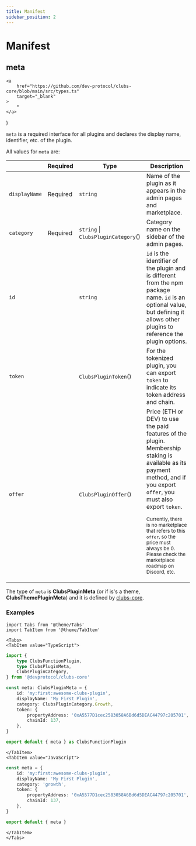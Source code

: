 ```yaml
---
title: Manifest
sidebar_position: 2
---
```


# Manifest

## meta

	<a
		href="https://github.com/dev-protocol/clubs-core/blob/main/src/types.ts"
		target="_blank"
	>
		*
	</a>
)

`meta` is a required interface for all plugins and declares the display name, identifier, etc. of the plugin.

All values for `meta` are:

|               | Required | Type                                         | Description                                                                                                                                                                                                                                                                                                                                           |
| ------------- | -------- | -------------------------------------------- | ----------------------------------------------------------------------------------------------------------------------------------------------------------------------------------------------------------------------------------------------------------------------------------------------------------------------------------------------------- |
| `displayName` | Required | `string`                                     | Name of the plugin as it appears in the admin pages and marketplace.                                                                                                                                                                                                                                                                                  |
| `category`    | Required | `string` \| `ClubsPluginCategory`(<Types />) | Category name on the sidebar of the admin pages.                                                                                                                                                                                                                                                                                                      |
| `id`          |          | `string`                                     | `id` is the identifier of the plugin and is different from the npm package name. `id` is an optional value, but defining it allows other plugins to reference the plugin options.                                                                                                                                                                     |
| `token`       |          | `ClubsPluginToken`(<Types />)                | For the tokenized plugin, you can export `token` to indicate its token address and chain.                                                                                                                                                                                                                                                             |
| `offer`       |          | `ClubsPluginOffer`(<Types />)                | Price (ETH or DEV) to use the paid features of the plugin. Membership staking is available as its payment method, and if you export `offer`, you must also export `token`. <p><small>Currently, there is no marketplace that refers to this `offer`, so the price must always be 0. Please check the marketplace roadmap on Discord, etc.</small></p> |

The type of `meta` is **ClubsPluginMeta** (or if is's a theme, **ClubsThemePluginMeta**) and it is defined by [clubs-core](https://github.com/dev-protocol/clubs-core/blob/main/src/types.ts).

### Examples

```mdx-code-block
import Tabs from '@theme/Tabs'
import TabItem from '@theme/TabItem'

<Tabs>
<TabItem value="TypeScript">
```

```ts
import {
	type ClubsFunctionPlugin,
	type ClubsPluginMeta,
	ClubsPluginCategory,
} from '@devprotocol/clubs-core'

const meta: ClubsPluginMeta = {
	id: 'my:first:awesome-clubs-plugin',
	displayName: 'My First Plugin',
	category: ClubsPluginCategory.Growth,
	token: {
		propertyAddress: '0xA5577D1cec2583058A6Bd6d5DEAC44797c205701',
		chainId: 137,
	},
}

export default { meta } as ClubsFunctionPlugin
```

```mdx-code-block
</TabItem>
<TabItem value="JavaScript">
```

```ts
const meta = {
	id: 'my:first:awesome-clubs-plugin',
	displayName: 'My First Plugin',
	category: 'growth',
	token: {
		propertyAddress: '0xA5577D1cec2583058A6Bd6d5DEAC44797c205701',
		chainId: 137,
	},
}

export default { meta }
```

```mdx-code-block
</TabItem>
</Tabs>
```
